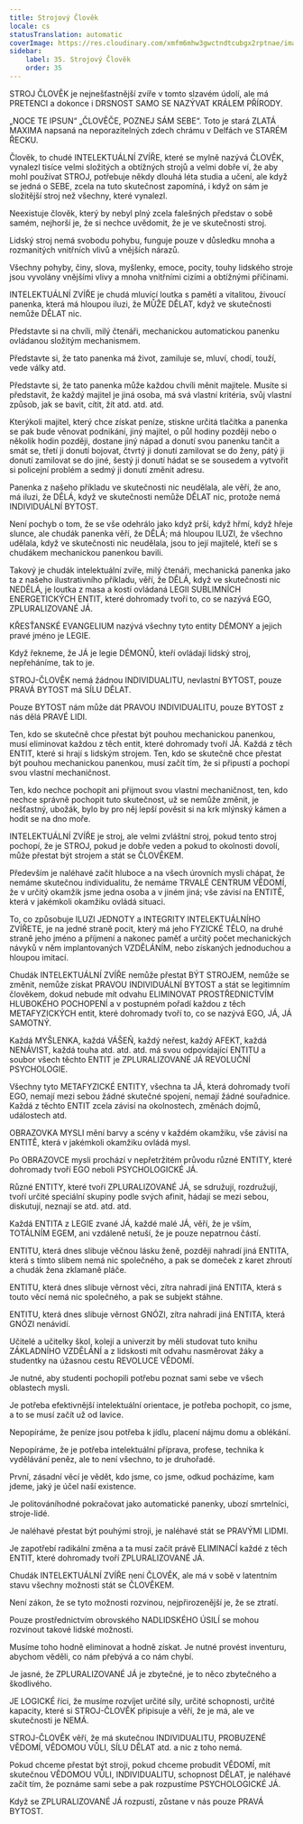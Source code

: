 ```yaml
---
title: Strojový Člověk
locale: cs
statusTranslation: automatic
coverImage: https://res.cloudinary.com/xmfm6mhw3gwctndtcubgx2rptnae/image/upload/v1740337243/small_cover_educacion_fundamental_a051170f1c.webp
sidebar:
    label: 35. Strojový Člověk
    order: 35
---
```

STROJ ČLOVĚK je nejnešťastnější zvíře v tomto slzavém údolí, ale má PRETENCI a dokonce i DRSNOST SAMO SE NAZÝVAT KRÁLEM PŘÍRODY.

„NOCE TE IPSUN“ „ČLOVĚČE, POZNEJ SÁM SEBE“. Toto je stará ZLATÁ MAXIMA napsaná na neporazitelných zdech chrámu v Delfách ve STARÉM ŘECKU.

Člověk, to chudé INTELEKTUÁLNÍ ZVÍŘE, které se mylně nazývá ČLOVĚK, vynalezl tisíce velmi složitých a obtížných strojů a velmi dobře ví, že aby mohl používat STROJ, potřebuje někdy dlouhá léta studia a učení, ale když se jedná o SEBE, zcela na tuto skutečnost zapomíná, i když on sám je složitější stroj než všechny, které vynalezl.

Neexistuje člověk, který by nebyl plný zcela falešných představ o sobě samém, nejhorší je, že si nechce uvědomit, že je ve skutečnosti stroj.

Lidský stroj nemá svobodu pohybu, funguje pouze v důsledku mnoha a rozmanitých vnitřních vlivů a vnějších nárazů.

Všechny pohyby, činy, slova, myšlenky, emoce, pocity, touhy lidského stroje jsou vyvolány vnějšími vlivy a mnoha vnitřními cizími a obtížnými příčinami.

INTELEKTUÁLNÍ ZVÍŘE je chudá mluvící loutka s pamětí a vitalitou, živoucí panenka, která má hloupou iluzi, že MŮŽE DĚLAT, když ve skutečnosti nemůže DĚLAT nic.

Představte si na chvíli, milý čtenáři, mechanickou automatickou panenku ovládanou složitým mechanismem.

Představte si, že tato panenka má život, zamiluje se, mluví, chodí, touží, vede války atd.

Představte si, že tato panenka může každou chvíli měnit majitele. Musíte si představit, že každý majitel je jiná osoba, má svá vlastní kritéria, svůj vlastní způsob, jak se bavit, cítit, žít atd. atd. atd.

Kterýkoli majitel, který chce získat peníze, stiskne určitá tlačítka a panenka se pak bude věnovat podnikání, jiný majitel, o půl hodiny později nebo o několik hodin později, dostane jiný nápad a donutí svou panenku tančit a smát se, třetí ji donutí bojovat, čtvrtý ji donutí zamilovat se do ženy, pátý ji donutí zamilovat se do jiné, šestý ji donutí hádat se se sousedem a vytvořit si policejní problém a sedmý ji donutí změnit adresu.

Panenka z našeho příkladu ve skutečnosti nic neudělala, ale věří, že ano, má iluzi, že DĚLÁ, když ve skutečnosti nemůže DĚLAT nic, protože nemá INDIVIDUÁLNÍ BYTOST.

Není pochyb o tom, že se vše odehrálo jako když prší, když hřmí, když hřeje slunce, ale chudák panenka věří, že DĚLÁ; má hloupou ILUZI, že všechno udělala, když ve skutečnosti nic neudělala, jsou to její majitelé, kteří se s chudákem mechanickou panenkou bavili.

Takový je chudák intelektuální zvíře, milý čtenáři, mechanická panenka jako ta z našeho ilustrativního příkladu, věří, že DĚLÁ, když ve skutečnosti nic NEDĚLÁ, je loutka z masa a kostí ovládaná LEGII SUBLIMNÍCH ENERGETICKÝCH ENTIT, které dohromady tvoří to, co se nazývá EGO, ZPLURALIZOVANÉ JÁ.

KŘESŤANSKÉ EVANGELIUM nazývá všechny tyto entity DÉMONY a jejich pravé jméno je LEGIE.

Když řekneme, že JÁ je legie DÉMONŮ, kteří ovládají lidský stroj, nepřeháníme, tak to je.

STROJ-ČLOVĚK nemá žádnou INDIVIDUALITU, nevlastní BYTOST, pouze PRAVÁ BYTOST má SÍLU DĚLAT.

Pouze BYTOST nám může dát PRAVOU INDIVIDUALITU, pouze BYTOST z nás dělá PRAVÉ LIDI.

Ten, kdo se skutečně chce přestat být pouhou mechanickou panenkou, musí eliminovat každou z těch entit, které dohromady tvoří JÁ. Každá z těch ENTIT, které si hrají s lidským strojem. Ten, kdo se skutečně chce přestat být pouhou mechanickou panenkou, musí začít tím, že si připustí a pochopí svou vlastní mechaničnost.

Ten, kdo nechce pochopit ani přijmout svou vlastní mechaničnost, ten, kdo nechce správně pochopit tuto skutečnost, už se nemůže změnit, je nešťastný, ubožák, bylo by pro něj lepší pověsit si na krk mlýnský kámen a hodit se na dno moře.

INTELEKTUÁLNÍ ZVÍŘE je stroj, ale velmi zvláštní stroj, pokud tento stroj pochopí, že je STROJ, pokud je dobře veden a pokud to okolnosti dovolí, může přestat být strojem a stát se ČLOVĚKEM.

Především je naléhavé začít hluboce a na všech úrovních mysli chápat, že nemáme skutečnou individualitu, že nemáme TRVALÉ CENTRUM VĚDOMÍ, že v určitý okamžik jsme jedna osoba a v jiném jiná; vše závisí na ENTITĚ, která v jakémkoli okamžiku ovládá situaci.

To, co způsobuje ILUZI JEDNOTY a INTEGRITY INTELEKTUÁLNÍHO ZVÍŘETE, je na jedné straně pocit, který má jeho FYZICKÉ TĚLO, na druhé straně jeho jméno a příjmení a nakonec paměť a určitý počet mechanických návyků v něm implantovaných VZDĚLÁNÍM, nebo získaných jednoduchou a hloupou imitací.

Chudák INTELEKTUÁLNÍ ZVÍŘE nemůže přestat BÝT STROJEM, nemůže se změnit, nemůže získat PRAVOU INDIVIDUÁLNÍ BYTOST a stát se legitimním člověkem, dokud nebude mít odvahu ELIMINOVAT PROSTŘEDNICTVÍM HLUBOKÉHO POCHOPENÍ a v postupném pořadí každou z těch METAFYZICKÝCH entit, které dohromady tvoří to, co se nazývá EGO, JÁ, JÁ SAMOTNÝ.

Každá MYŠLENKA, každá VÁŠEŇ, každý neřest, každý AFEKT, každá NENÁVIST, každá touha atd. atd. atd. má svou odpovídající ENTITU a soubor všech těchto ENTIT je ZPLURALIZOVANÉ JÁ REVOLUČNÍ PSYCHOLOGIE.

Všechny tyto METAFYZICKÉ ENTITY, všechna ta JÁ, která dohromady tvoří EGO, nemají mezi sebou žádné skutečné spojení, nemají žádné souřadnice. Každá z těchto ENTIT zcela závisí na okolnostech, změnách dojmů, událostech atd.

OBRAZOVKA MYSLI mění barvy a scény v každém okamžiku, vše závisí na ENTITĚ, která v jakémkoli okamžiku ovládá mysl.

Po OBRAZOVCE mysli prochází v nepřetržitém průvodu různé ENTITY, které dohromady tvoří EGO neboli PSYCHOLOGICKÉ JÁ.

Různé ENTITY, které tvoří ZPLURALIZOVANÉ JÁ, se sdružují, rozdružují, tvoří určité speciální skupiny podle svých afinit, hádají se mezi sebou, diskutují, neznají se atd. atd. atd.

Každá ENTITA z LEGIE zvané JÁ, každé malé JÁ, věří, že je vším, TOTÁLNÍM EGEM, ani vzdáleně netuší, že je pouze nepatrnou částí.

ENTITU, která dnes slibuje věčnou lásku ženě, později nahradí jiná ENTITA, která s tímto slibem nemá nic společného, a pak se domeček z karet zhroutí a chudák žena zklamaně pláče.

ENTITU, která dnes slibuje věrnost věci, zítra nahradí jiná ENTITA, která s touto věcí nemá nic společného, a pak se subjekt stáhne.

ENTITU, která dnes slibuje věrnost GNÓZI, zítra nahradí jiná ENTITA, která GNÓZI nenávidí.

Učitelé a učitelky škol, kolejí a univerzit by měli studovat tuto knihu ZÁKLADNÍHO VZDĚLÁNÍ a z lidskosti mít odvahu nasměrovat žáky a studentky na úžasnou cestu REVOLUCE VĚDOMÍ.

Je nutné, aby studenti pochopili potřebu poznat sami sebe ve všech oblastech mysli.

Je potřeba efektivnější intelektuální orientace, je potřeba pochopit, co jsme, a to se musí začít už od lavice.

Nepopíráme, že peníze jsou potřeba k jídlu, placení nájmu domu a oblékání.

Nepopíráme, že je potřeba intelektuální příprava, profese, technika k vydělávání peněz, ale to není všechno, to je druhořadé.

První, zásadní věcí je vědět, kdo jsme, co jsme, odkud pocházíme, kam jdeme, jaký je účel naší existence.

Je politováníhodné pokračovat jako automatické panenky, ubozí smrtelníci, stroje-lidé.

Je naléhavé přestat být pouhými stroji, je naléhavé stát se PRAVÝMI LIDMI.

Je zapotřebí radikální změna a ta musí začít právě ELIMINACÍ každé z těch ENTIT, které dohromady tvoří ZPLURALIZOVANÉ JÁ.

Chudák INTELEKTUÁLNÍ ZVÍŘE není ČLOVĚK, ale má v sobě v latentním stavu všechny možnosti stát se ČLOVĚKEM.

Není zákon, že se tyto možnosti rozvinou, nejpřirozenější je, že se ztratí.

Pouze prostřednictvím obrovského NADLIDSKÉHO ÚSILÍ se mohou rozvinout takové lidské možnosti.

Musíme toho hodně eliminovat a hodně získat. Je nutné provést inventuru, abychom věděli, co nám přebývá a co nám chybí.

Je jasné, že ZPLURALIZOVANÉ JÁ je zbytečné, je to něco zbytečného a škodlivého.

JE LOGICKÉ říci, že musíme rozvíjet určité síly, určité schopnosti, určité kapacity, které si STROJ-ČLOVĚK připisuje a věří, že je má, ale ve skutečnosti je NEMÁ.

STROJ-ČLOVĚK věří, že má skutečnou INDIVIDUALITU, PROBUZENÉ VĚDOMÍ, VĚDOMOU VŮLI, SÍLU DĚLAT atd. a nic z toho nemá.

Pokud chceme přestat být stroji, pokud chceme probudit VĚDOMÍ, mít skutečnou VĚDOMOU VŮLI, INDIVIDUALITU, schopnost DĚLAT, je naléhavé začít tím, že poznáme sami sebe a pak rozpustíme PSYCHOLOGICKÉ JÁ.

Když se ZPLURALIZOVANÉ JÁ rozpustí, zůstane v nás pouze PRAVÁ BYTOST.

